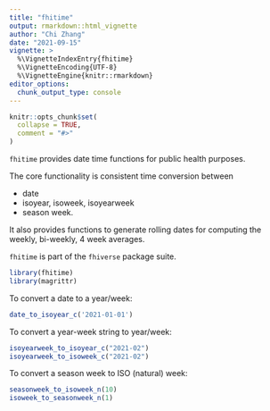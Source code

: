 ```yaml
---
title: "fhitime"
output: rmarkdown::html_vignette
author: "Chi Zhang"
date: "2021-09-15"
vignette: >
  %\VignetteIndexEntry{fhitime}
  %\VignetteEncoding{UTF-8}
  %\VignetteEngine{knitr::rmarkdown}
editor_options: 
  chunk_output_type: console
---
```


```r
knitr::opts_chunk$set(
  collapse = TRUE,
  comment = "#>"
)
```

`fhitime` provides date time functions for public health purposes.

The core functionality is consistent time conversion between 

- date
- isoyear, isoweek, isoyearweek
- season week.

It also provides functions to generate rolling dates for computing the weekly, bi-weekly, 4 week averages. 

`fhitime` is part of the `fhiverse` package suite.


```r
library(fhitime)
library(magrittr)
```

To convert a date to a year/week: 

```r
date_to_isoyear_c('2021-01-01')
```


To convert a year-week string to year/week: 

```r
isoyearweek_to_isoyear_c("2021-02")
isoyearweek_to_isoweek_c("2021-02")
```

To convert a season week to ISO (natural) week: 

```r
seasonweek_to_isoweek_n(10)
isoweek_to_seasonweek_n(1)  
```




